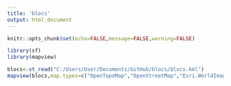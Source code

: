 ```yaml
---
title: 'blocs'
output: html_document
---
```


```r
knitr::opts_chunk$set(echo=FALSE,message=FALSE,warning=FALSE)
```

```r
library(sf)
library(mapview)
```

```r
blocs<-st_read("C:/Users/User/Documents/GitHub/blocs/blocs.kml")
mapview(blocs,map.types=c("OpenTopoMap","OpenStreetMap","Esri.WorldImagery"),col.regions="tomato2")
```

